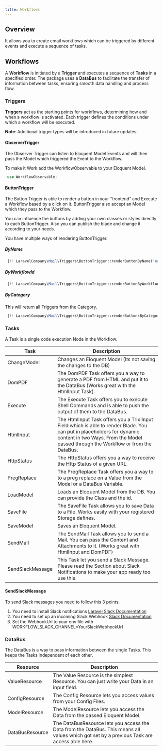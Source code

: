 ```yaml
---
title: Workflows
---
```


## Overview

It allows you to create email workflows which can be triggered by different events and execute a sequence of tasks.

## Workflows

A **Workflow** is initiated by a **Trigger** and executes a sequence of **Tasks** in a specified order. The package uses a **DataBus** to facilitate the transfer of information between tasks, ensuring smooth data handling and process flow.

### Triggers

**Triggers** act as the starting points for workflows, determining how and when a workflow is activated. Each trigger defines the conditions under which a workflow will be executed.

**Note**: Additional trigger types will be introduced in future updates.

#### ObserverTrigger

The Observer Trigger can listen to Eloquent Model Events and will then pass the Model which triggered the Event to the
Workflow.

To make it Work add the WorkflowObservable to your Eloquent Model.

``` php
 use WorkflowObservable;
```

#### ButtonTrigger

The Button Trigger is able to render a button in your "frontend" and Execute a Workflow based by a click on it.
ButtonTrigger also accept an Model which they pass to the Workflow.

You can influence the buttons by adding your own classes or styles directly to each ButtonTrigger.
Also you can publish the blade and change it according to your needs.

You have multiple ways of rendering ButtonTrigger.

##### ByName
``` php
 {!! LaravelCompany\Mail\Triggers\ButtonTrigger::renderButtonByName('name', $model) !!}
```

##### ByWorkflowId
``` php
 {!! LaravelCompany\Mail\Triggers\ButtonTrigger::renderButtonByWorkflowId(workflow_id, $model) !!}
```

##### ByCategory
This will return all Triggers from the Category.

``` php
 {!! LaravelCompany\Mail\Triggers\ButtonTrigger::renderButtonsByCategory('categoryName', $model) !!}
```


### Tasks

A Task is a single code execution Node in the Workflow.

Task | Description
---- | -----------
ChangeModel | Changes an Eloquent Model (Its not saving the changes to the DB)
DomPDF | The DomPDF Task offers you a way to generate a PDF from HTML and put it to the DataBus (Works great with the HtmlInput Task).
Execute | The Execute Task offers you to execute Shell Commands and is able to push the output of them to the DataBus.
HtmlInput | The HtmlInput Task offers you a Trix Input Field which is able to render Blade. You can put in placeholders for dynamic content in two Ways. From the Model passed through the Workflow or from the DataBus.
HttpStatus | The HttpStatus offers you a way to receive the Http Status of a given URL.
PregReplace | The PregReplace Task offers you a way to to a preg replace on a Value from the Model or a DataBus Variable.
LoadModel | Loads an Eloquent Model from the DB. You can provide the Class and the id.
SaveFile | The SaveFile Task allows you to save Data to a File. Works easily with your registered Storage defines.
SaveModel | Saves an Eloquent Model.
SendMail | The SendMail Task allows you to send a Mail. You can pass the Content and Attachments to it. (Works great with HtmlInput and DomPDF)
SendSlackMessage | This Task let you send a Slack Message. Please read the Section about Slack Notifications to make your app ready too use this.

#### SendSlackMessage

To send Slack messages you need to follow this 3 points.
1. You need to install Slack notifications [Laravel Slack Documentation](https://laravel.com/docs/8.x/notifications#slack-notifications)
2. You need to set up an incoming Slack Webhook [Slack Documentation](https://api.slack.com/messaging/webhooks)
3. Set the WebhookUrl to your env file with WORKFLOW_SLACK_CHANNEL=YourSlackWebhookUrl

### DataBus

The DataBus is a way to pass information between the single Tasks. This keeps the Tasks independent of each other.

Resource | Description
---- | -----------
ValueResource | The Value Resource is the simplest Resource. You can just write your Data in an input field.
ConfigResource | The Config Resource lets you access values from your Config Files.
ModelResource | The ModelResource lets you access the Data from the passed Eloquent Model.
DataBusResource | The DataBusResource lets you access the Data from the DataBus. This means all values which got set by a previous Task are access able here.



